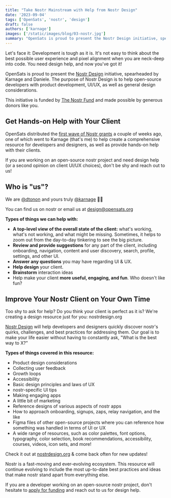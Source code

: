 ```yaml
---
title: "Take Nostr Mainstream with Help from Nostr Design"
date: '2023-09-04'
tags: ['OpenSats', 'nostr', 'design']
draft: false
authors: ['karnage']
images: ['/static/images/blog/03-nostr.jpg']
summary: "OpenSats is proud to present the Nostr Design initiative, spearheaded by Karnage and Daniele."
---
```


Let's face it: Development is tough as it is. It's not easy to think about the
best possible user experience and pixel alignment when you are neck-deep into
code. You need design help, and now you've got it!

OpenSats is proud to present the [Nostr Design](/nostr) initiative, spearheaded
by Karnage and Daniele. The purpose of Nostr Design is to help open-source
developers with product development, UI/UX, as well as general design
considerations.

This initiative is funded by [The Nostr Fund](/projects/nostr) and made possible
by generous donors like you.

## Get Hands-on Help with Your Client

OpenSats distributed the [first wave of Nostr
grants](/blog/nostr-grants-july-2023) a couple of weeks ago, one of which went
to Karnage (that's me) to help create a comprehensive resource for developers
and designers, as well as provide hands-on help with their clients.

If you are working on an open-source nostr project and need design help (or a
second opinion on client UI/UX choices), don't be shy and reach out to us!

## Who is "us"?

We are [@dtonon][dtonon] and yours truly [@karnage][karnage] 🙇‍♂️ 

You can find us on nostr or email us at design@opensats.org

**Types of things we can help with:**

- **A top-level view of the overall state of the client:** what's working, what's not working, and what might be missing. Sometimes, it helps to zoom out from the day-to-day tinkering to see the big picture.
- **Review and provide suggestions** for any part of the client, including onboarding, navigation, content and user discovery, search, profile, settings, and other UI.
- **Answer any questions** you may have regarding UI & UX.
- **Help design** your client.
- **Brainstorm** interaction ideas
- Help make your client **more useful, engaging, and fun**. Who doesn't like fun?

## Improve Your Nostr Client on Your Own Time

Too shy to ask for help? Do you think your client is perfect as it is? We're
creating a design resource just for you: nostrdesign.org

[Nostr Design](/nostr) will help developers and designers quickly discover
nostr's quirks, challenges, and best practices for addressing them. Our goal is
to make your life easier without having to constantly ask, "What is the best way
to X?"

**Types of things covered in this resource:**

- Product design considerations
- Collecting user feedback
- Growth loops
- Accessibility
- Basic design principles and laws of UX
- nostr-specific UI tips
- Making engaging apps
- A little bit of marketing
- Reference designs of various aspects of nostr apps
- How to approach onboarding, signups, zaps, relay navigation, and the like
- Figma files of other open-source projects where you can reference how something was handled in terms of UI or UX
- A wide range of resources, such as color palettes, font options, typography, color selection, book recommendations, accessibility, courses, videos, icon sets, and more!

Check it out at [nostrdesign.org](https://nostrdesign.org/) & come back often
for new updates!

Nostr is a fast-moving and ever-evolving ecosystem. This resource will continue
evolving to include the most up-to-date best practices and ideas that make nostr
stand apart from everything else.

If you are a developer working on an open-source nostr project, don't hesitate
to [apply for funding](https://opensats.org/apply) and reach out to us for
design help.

[karnage]: /about/karnage
[dtonon]: /about/dtonon
